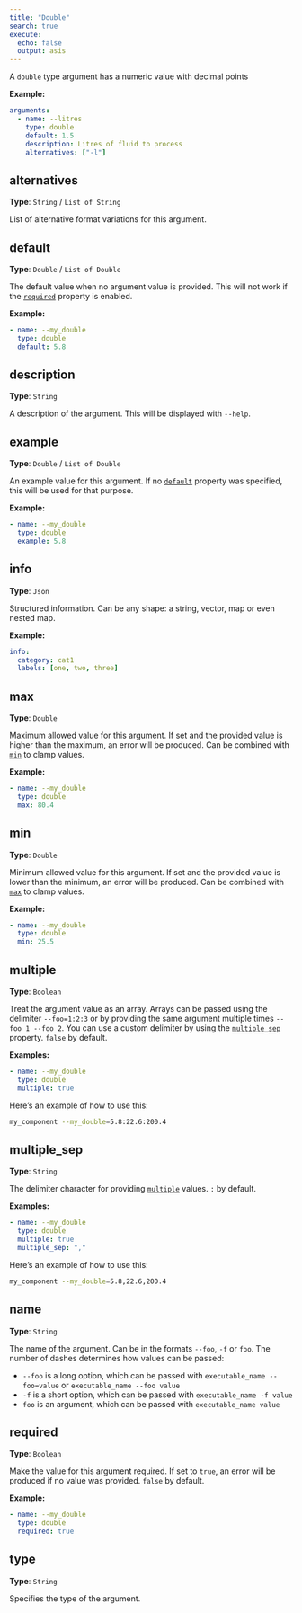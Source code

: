 ```yaml
---
title: "Double"
search: true
execute:
  echo: false
  output: asis
---
```


A `double` type argument has a numeric value with decimal points

**Example:**

```yaml
arguments:
  - name: --litres
    type: double
    default: 1.5
    description: Litres of fluid to process
    alternatives: ["-l"]

```

## alternatives

**Type**: `String` / `List of String`

List of alternative format variations for this argument.

## default

**Type**: `Double` / `List of Double`

The default value when no argument value is provided. This will not work if the [`required`](#required) property is enabled.

**Example:**

```yaml
- name: --my_double
  type: double
  default: 5.8

```

## description

**Type**: `String`

A description of the argument. This will be displayed with `--help`.

## example

**Type**: `Double` / `List of Double`

An example value for this argument. If no [`default`](#default) property was specified, this will be used for that purpose.

**Example:**

```yaml
- name: --my_double
  type: double
  example: 5.8

```

## info

**Type**: `Json`

Structured information. Can be any shape: a string, vector, map or even nested map.

**Example:**

```yaml
info:
  category: cat1
  labels: [one, two, three]
```

## max

**Type**: `Double`

Maximum allowed value for this argument. If set and the provided value is higher than the maximum, an error will be produced. Can be combined with [`min`](#min) to clamp values.

**Example:**

```yaml
- name: --my_double
  type: double
  max: 80.4

```

## min

**Type**: `Double`

Minimum allowed value for this argument. If set and the provided value is lower than the minimum, an error will be produced. Can be combined with [`max`](#max) to clamp values.

**Example:**

```yaml
- name: --my_double
  type: double
  min: 25.5

```

## multiple

**Type**: `Boolean`

Treat the argument value as an array. Arrays can be passed using the delimiter `--foo=1:2:3` or by providing the same argument multiple times `--foo 1 --foo 2`. You can use a custom delimiter by using the [`multiple_sep`](#multiple_sep) property. `false` by default.

**Examples:**

```yaml
- name: --my_double
  type: double
  multiple: true

```

Here's an example of how to use this:

```bash
my_component --my_double=5.8:22.6:200.4
```

## multiple_sep

**Type**: `String`

The delimiter character for providing [`multiple`](#multiple) values. `:` by default.

**Examples:**

```yaml
- name: --my_double
  type: double
  multiple: true
  multiple_sep: ","

```

Here's an example of how to use this:

```bash
my_component --my_double=5.8,22.6,200.4
```

## name

**Type**: `String`

The name of the argument. Can be in the formats `--foo`, `-f` or `foo`. The number of dashes determines how values can be passed:  

  - `--foo` is a long option, which can be passed with `executable_name --foo=value` or `executable_name --foo value`
  - `-f` is a short option, which can be passed with `executable_name -f value`
  - `foo` is an argument, which can be passed with `executable_name value`  


## required

**Type**: `Boolean`

Make the value for this argument required. If set to `true`, an error will be produced if no value was provided. `false` by default.

**Example:**

```yaml
- name: --my_double
  type: double
  required: true

```

## type

**Type**: `String`

Specifies the type of the argument.


